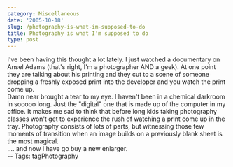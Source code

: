 ```yaml
---
category: Miscellaneous
date: '2005-10-18'
slug: /photography-is-what-im-supposed-to-do
title: Photography is what I'm supposed to do
type: post
---
```



I've been having this thought a lot lately. I just watched a
documentary on Ansel Adams (that's right, I'm a photographer AND a
geek). At one point they are talking about his printing and they
cut to a scene of someone dropping a freshly exposed print into the
developer and you watch the print come up.  
Damn near brought a tear to my eye. I haven't been in a chemical
darkroom in sooooo long. Just the "digital" one that is made up of
the computer in my office. It makes me sad to think that before
long kids taking photography classes won't get to experience the
rush of watching a print come up in the tray. Photography consists
of lots of parts, but witnessing those few moments of transition
when an image builds on a previously blank sheet is the most
magical.  
.... and now I have go buy a new enlarger.  
-- Tags: tagPhotography